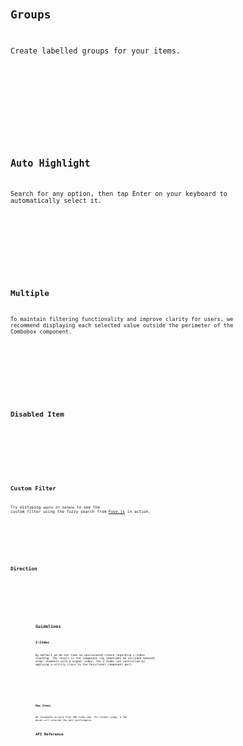 ---
---









<Preview client:load>
	<Fragment slot="preview">
		<Default client:visible />
	</Fragment>
	<Fragment slot="code">
		<Code code={DefaultRaw} lang="tsx" />
	</Fragment>
</Preview>

## Groups

Create labelled groups for your items.

<Preview client:load>
	<Fragment slot="preview">
		<Group client:visible />
	</Fragment>
	<Fragment slot="code">
		<Code code={GroupRaw} lang="tsx" />
	</Fragment>
</Preview>

## Auto Highlight

Search for any option, then tap Enter on your keyboard to automatically select it.

<Preview client:load>
	<Fragment slot="preview">
		<AutoHighlight client:visible />
	</Fragment>
	<Fragment slot="code">
		<Code code={AutoHighlightRaw} lang="tsx" />
	</Fragment>
</Preview>

## Multiple

To maintain filtering functionality and improve clarity for users, we recommend displaying each selected value outside the perimeter of the Combobox component.

<Preview client:load>
	<Fragment slot="preview">
		<Multiple client:visible />
	</Fragment>
	<Fragment slot="code">
		<Code code={MultipleRaw} lang="tsx" />
	</Fragment>
</Preview>

## Disabled Item

<Preview client:load>
	<Fragment slot="preview">
		<DisabledItem client:visible />
	</Fragment>
	<Fragment slot="code">
		<Code code={DisabledItemRaw} lang="tsx" />
	</Fragment>
</Preview>

## Custom Filter

Try mistyping `apple` or `banana` to see the custom filter using the fuzzy search from [Fuse.js](https://fusejs.io/) in action.

<Preview client:load>
	<Fragment slot="preview">
		<CustomFilter client:visible />
	</Fragment>
	<Fragment slot="code">
		<Code code={CustomFilterRaw} lang="tsx" />
	</Fragment>
</Preview>

## Direction

<Preview client:load>
	<Fragment slot="preview">
		<Dir client:visible />
	</Fragment>
	<Fragment slot="code">
		<Code code={DirRaw} lang="tsx" />
	</Fragment>
</Preview>

## Guidelines

### Z-Index

By default we do not take an opinionated stance regarding z-index stacking. The result is the component can sometimes be occluded beneath other elements with a higher index. The Z-Index can controlled by applying a utility class to the Positioner component part.

<Preview client:load>
	<Fragment slot="preview">
		<ZIndex client:visible />
	</Fragment>
	<Fragment slot="code">
		<Code code={ZIndexRaw} lang="tsx" />
	</Fragment>
</Preview>

### Max Items

We recommend no more than 500 items max. For normal usage, a few dozen will provide the best performance.

## API Reference

<ApiTable />
